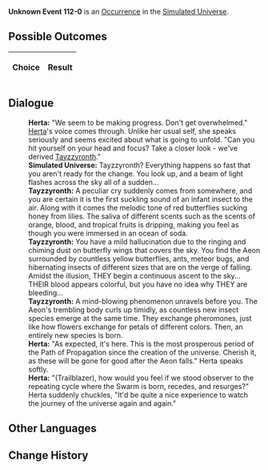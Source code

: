 {{Simulated Universe Event Infobox
|title         = Unknown Event 112-0
|image         = undefined.png
|type          =
|domains_su    = 
|domains_ext   = 
|domains_swarm = 
|domains_gng   = 
|requirements  =
|prev          = 
|next          = 
|indexRewards  =
|characters    = Herta;Tayzzyronth
}}
'''Unknown Event 112-0''' is an [[Simulated Universe/Occurrence|Occurrence]] in the [[Simulated Universe]].

==Possible Outcomes==
{| class="article-table"
!Choice
!Result

|}

<!--
==Gameplay Notes==

-->
==Dialogue==
{{Dialogue Start}}
:'''Herta:''' "We seem to be making progress. Don't get overwhelmed." [[Herta]]'s voice comes through. Unlike her usual self, she speaks seriously and seems excited about what is going to unfold. "Can you hit yourself on your head and focus? Take a closer look - we've derived [[Tayzzyronth]]."
:'''Simulated Universe:''' Tayzzyronth? Everything happens so fast that you aren't ready for the change. You look up, and a beam of light flashes across the sky all of a sudden...
:'''Tayzzyronth:''' A peculiar cry suddenly comes from somewhere, and you are certain it is the first suckling sound of an infant insect to the air. Along with it comes the melodic tone of red butterflies sucking honey from lilies. The saliva of different scents such as the scents of orange, blood, and tropical fruits is dripping, making you feel as though you were immersed in an ocean of soda.
:'''Tayzzyronth:''' You have a mild hallucination due to the ringing and chiming dust on butterfly wings that covers the sky. You find the Aeon surrounded by countless yellow butterflies, ants, meteor bugs, and hibernating insects of different sizes that are on the verge of falling. Amidst the illusion, THEY begin a continuous ascent to the sky... THEIR blood appears colorful, but you have no idea why THEY are bleeding...
:'''Tayzzyronth:''' A mind-blowing phenomenon unravels before you. The Aeon's trembling body curls up timidly, as countless new insect species emerge at the same time. They exchange pheromones, just like how flowers exchange for petals of different colors. Then, an entirely new species is born.
:'''Herta:''' "As expected, it's here. This is the most prosperous period of the Path of Propagation since the creation of the universe. Cherish it, as these will be gone for good after the Aeon falls." Herta speaks softly.
:'''Herta:''' "(Trailblazer), how would you feel if we stood observer to the repeating cycle where the Swarm is born, recedes, and resurges?" Herta suddenly chuckles, "It'd be quite a nice experience to watch the journey of the universe again and again."
{{Dialogue End}}

==Other Languages==
{{Other Languages
|en   = 
|zhs  = 
|zht  = 
|ja   = 
|ko   = 
|es   = 
|fr   = 
|ru   = 
|th   = 
|vi   = 
|de   = 
|id   = 
|pt   = 
}}

==Change History==
{{Change History|<!--unknown-->}}
